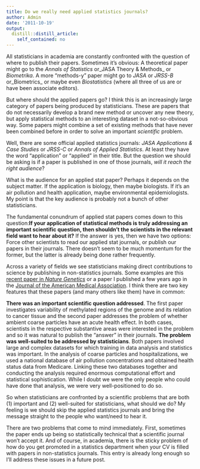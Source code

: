 ```yaml
---
title: Do we really need applied statistics journals?
author: Admin
date: '2011-10-19'
output:
  distill::distill_article:
    self_contained: no
---
```


All statisticians in academia are constantly confronted with the question of where to publish their papers. Sometimes it&#8217;s obvious: A theoretical paper might go to the _Annals of Statistics_ or_JASA Theory & Methods_ or _Biometrika_. A more &#8220;methods-y&#8221; paper might go to _JASA_ or _JRSS-B_ or_Biometrics_ or maybe even _Biostatistics_ (where all three of us are or have been associate editors).

But where should the applied papers go? I think this is an increasingly large category of papers being produced by statisticians. These are papers that do not necessarily develop a brand new method or uncover any new theory, but apply statistical methods to an interesting dataset in a not-so-obvious way. Some papers might combine a set of existing methods that have never been combined before in order to solve an important _scientific_ problem.

Well, there are some official applied statistics journals: _JASA Applications & Case Studies_ or _JRSS-C_ or _Annals of Applied Statistics_. At least they have the word &#8220;application&#8221; or &#8220;applied&#8221; in their title. But the question we should be asking is if a paper is published in one of those journals, _will it reach the right audience_?

What is the audience for an applied stat paper? Perhaps it depends on the subject matter. If the application is biology, then maybe biologists. If it&#8217;s an air pollution and health application, maybe environmental epidemiologists. My point is that the key audience is probably not a bunch of other statisticians.

The fundamental conundrum of applied stat papers comes down to this question:**If your application of statistical methods is truly addressing an important scientific question, then shouldn&#8217;t the scientists in the relevant field want to hear about it?** If the answer is yes, then we have two options: Force other scientists to read our applied stat journals, or publish our papers in their journals. There doesn&#8217;t seem to be much momentum for the former, but the latter is already being done rather frequently.

Across a variety of fields we see statisticians making direct contributions to science by publishing in non-statistics journals. Some examples are this <a href="http://www.ncbi.nlm.nih.gov/pubmed/21706001" >recent paper in <em>Nature Genetics</em></a> or a paper I published a few years ago in the <a href="http://www.ncbi.nlm.nih.gov/pubmed/18477784" >Journal of the American Medical Association</a>. I think there are two key features that these papers (and many others like them) have in common:

  **There was an important scientific question addressed**. The first paper investigates variability of methylated regions of the genome and its relation to cancer tissue and the second paper addresses the problem of whether ambient coarse particles have an acute health effect. In both cases, scientists in the respective substantive areas were interested in the problem and so it was natural to publish the &#8220;answer&#8221; in their journals.
  **The problem was well-suited to be addressed by statisticians**. Both papers involved large and complex datasets for which training in data analysis and statistics was important. In the analysis of coarse particles and hospitalizations, we used a national database of air pollution concentrations and obtained health status data from Medicare. Linking these two databases together and conducting the analysis required enormous computational effort and statistical sophistication. While I doubt we were the only people who could have done that analysis, we were very well-positioned to do so.

So when statisticians are confronted by a scientific problems that are both (1) important and (2) well-suited for statisticians, what should we do? My feeling is we should skip the applied statistics journals and bring the message straight to the people who want/need to hear it.

There are two problems that come to mind immediately. First, sometimes the paper ends up being so statistically technical that a scientific journal won&#8217;t accept it. And of course, in academia, there is the sticky problem of how do you get promoted in a statistics department when your CV is filled with papers in non-statistics journals. This entry is already long enough so I&#8217;ll address these issues in a future post.
